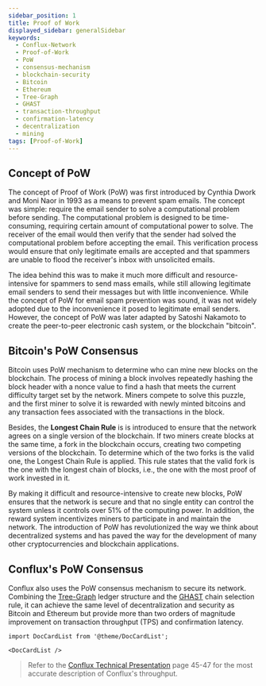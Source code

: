 ```yaml
---
sidebar_position: 1
title: Proof of Work
displayed_sidebar: generalSidebar
keywords:
  - Conflux-Network
  - Proof-of-Work
  - PoW
  - consensus-mechanism
  - blockchain-security
  - Bitcoin
  - Ethereum
  - Tree-Graph
  - GHAST
  - transaction-throughput
  - confirmation-latency
  - decentralization
  - mining
tags: [Proof-of-Work]
---
```


## Concept of PoW

The concept of Proof of Work (PoW)  was first introduced by Cynthia Dwork and Moni Naor in 1993 as a means to prevent spam emails. The concept was simple: require the email sender to solve a computational problem before sending. The computational problem is designed to be time-consuming, requiring certain amount of computational power to solve.  The receiver of the email would then verify that the sender had solved the computational problem before accepting the email. This verification process would ensure that only legitimate emails are accepted and that spammers are unable to flood the receiver's inbox with unsolicited emails.

The idea behind this was to make it much more difficult and resource-intensive for spammers to send mass emails, while still allowing legitimate email senders to send their messages but with little inconvenience. While the concept of PoW for email spam prevention was sound, it was not widely adopted due to the inconvenience it posed to legitimate email senders. However, the concept of PoW was later adapted by Satoshi Nakamoto to create the peer-to-peer electronic cash system, or the blockchain "bitcoin".

## Bitcoin's PoW Consensus

Bitcoin uses PoW mechanism to determine who can mine new blocks on the blockchain. The process of mining a block involves repeatedly hashing the block header with a nonce value to find a hash that meets the current difficulty target set by the network. Miners compete to solve this puzzle, and the first miner to solve it is rewarded with newly minted bitcoins and any transaction fees associated with the transactions in the block.

Besides, the **Longest Chain Rule** is is introduced to ensure that the network agrees on a single version of the blockchain. If two miners create blocks at the same time, a fork in the blockchain occurs, creating two competing versions of the blockchain. To determine which of the two forks is the valid one, the Longest Chain Rule is applied. This rule states that the valid fork is the one with the longest chain of blocks, i.e., the one with the most proof of work invested in it.

By making it difficult and resource-intensive to create new blocks, PoW ensures that the network is secure and that no single entity can control the system unless it controls over 51% of the computing power. In addition, the reward system incentivizes miners to participate in and maintain the network. The introduction of PoW has revolutionized the way we think about decentralized systems and has paved the way for the development of many other cryptocurrencies and blockchain applications.

## Conflux's PoW Consensus

Conflux also uses the PoW consensus mechanism to secure its network. Combining the [Tree-Graph](https://arxiv.org/pdf/1805.03870.pdf) ledger structure and the [GHAST](https://confluxnetwork.medium.com/conflux-research-group-ghast-mechanism-adaptive-weight-ghast-explained-part-1-ffe8224a7282) chain selection rule,  it can achieve the same level of decentralization and security as Bitcoin and Ethereum but provide more than two orders of magnitude improvement on transaction throughput (TPS) and confirmation latency. 

```mdx-code-block
import DocCardList from '@theme/DocCardList';

<DocCardList />
```

> Refer to the [Conflux Technical Presentation](https://confluxnetwork.org/files/Conflux_Technical_Presentation_20200309.pdf) page 45-47 for the most accurate description of Conflux's throughput.
